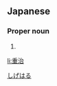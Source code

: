==Japanese==
{{ja-kanjitab|重|治}}

===Proper noun===
{{ja-pos|proper|しげはる}}

# {{given name|male|lang=ja}}

[[Category:Japanese male given names|しげはる]]

[[li:重治]]